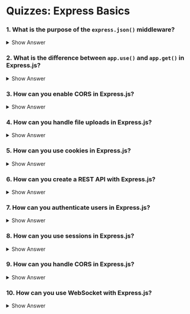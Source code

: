 # Quizzes: Express Basics
### 1. **What is the purpose of the `express.json()` middleware?**

<details>
<summary>Show Answer</summary>

The `express.json()` middleware is used to parse incoming requests with JSON payloads. It is based on body-parser.

</details>

### 2. **What is the difference between `app.use()` and `app.get()` in Express.js?**

<details>
<summary>Show Answer</summary>

`app.use()` is used to mount the specified middleware function or functions at the specified path. It is executed every time the app receives a request. `app.get()` is used to route HTTP GET requests to the specified path with the specified callback functions.

</details>

### 3. **How can you enable CORS in Express.js?**

<details>
<summary>Show Answer</summary>

You can enable CORS in Express.js by using the `cors` middleware. You can install it using npm and then use `app.use(cors())` to enable it.

</details>

### 4. **How can you handle file uploads in Express.js?**

<details>
<summary>Show Answer</summary>

Express.js doesn't have built-in support for handling file uploads. You can use middleware like `multer` for this purpose.

</details>

### 5. **How can you use cookies in Express.js?**

<details>
<summary>Show Answer</summary>

Express.js uses middleware to handle cookies. You can use the `cookie-parser` middleware for this purpose.

</details>

### 6. **How can you create a REST API with Express.js?**

<details>
<summary>Show Answer</summary>

You can create a REST API with Express.js by defining routes that correspond to the HTTP methods (GET, POST, PUT, DELETE) and returning JSON data from these routes.

</details>

### 7. **How can you authenticate users in Express.js?**

<details>
<summary>Show Answer</summary>

Express.js doesn't have built-in user authentication. You can use middleware like `passport.js` for this purpose.

</details>

### 8. **How can you use sessions in Express.js?**

<details>
<summary>Show Answer</summary>

Express.js uses middleware to handle sessions. You can use the `express-session` middleware for this purpose.

</details>

### 9. **How can you handle CORS in Express.js?**

<details>
<summary>Show Answer</summary>

Express.js uses middleware to handle CORS. You can use the `cors` middleware for this purpose.

</details>

### 10. **How can you use WebSocket with Express.js?**

<details>
<summary>Show Answer</summary>

Express.js doesn't have built-in WebSocket support. You can use libraries like `socket.io` for this purpose.

</details>
